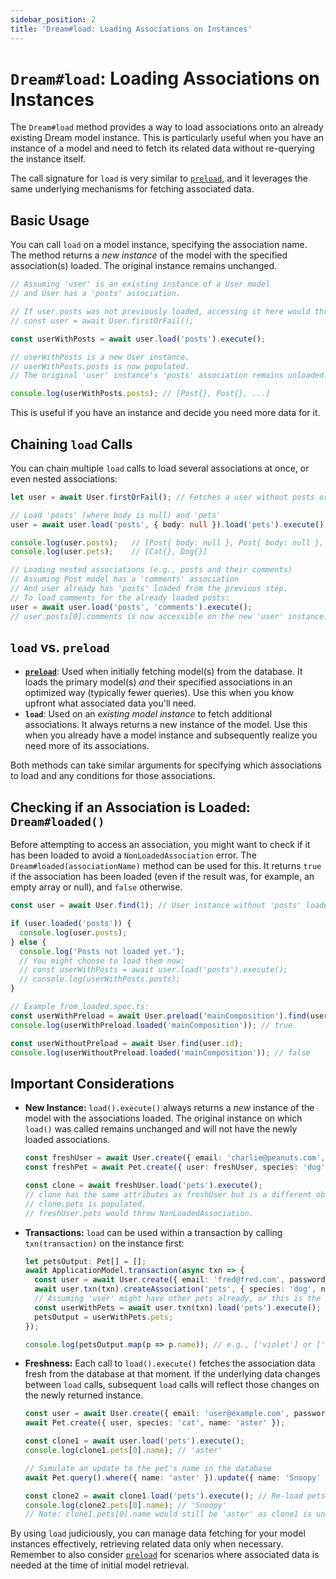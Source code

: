 ```yaml
---
sidebar_position: 2
title: 'Dream#load: Loading Associations on Instances'
---
```


# `Dream#load`: Loading Associations on Instances

The `Dream#load` method provides a way to load associations onto an already existing Dream model instance. This is particularly useful when you have an instance of a model and need to fetch its related data without re-querying the instance itself.

The call signature for `load` is very similar to [`preload`](./preload.mdx), and it leverages the same underlying mechanisms for fetching associated data.

## Basic Usage

You can call `load` on a model instance, specifying the association name. The method returns a *new instance* of the model with the specified association(s) loaded. The original instance remains unchanged.

```typescript
// Assuming 'user' is an existing instance of a User model
// and User has a 'posts' association.

// If user.posts was not previously loaded, accessing it here would throw NonLoadedAssociation.
// const user = await User.firstOrFail();

const userWithPosts = await user.load('posts').execute();

// userWithPosts is a new User instance.
// userWithPosts.posts is now populated.
// The original 'user' instance's 'posts' association remains unloaded.

console.log(userWithPosts.posts); // [Post{}, Post{}, ...]
```
This is useful if you have an instance and decide you need more data for it.

## Chaining `load` Calls

You can chain multiple `load` calls to load several associations at once, or even nested associations:

```typescript
let user = await User.firstOrFail(); // Fetches a user without posts or pets

// Load 'posts' (where body is null) and 'pets'
user = await user.load('posts', { body: null }).load('pets').execute();

console.log(user.posts);   // [Post{ body: null }, Post{ body: null }, ...]
console.log(user.pets);    // [Cat{}, Dog{}]

// Loading nested associations (e.g., posts and their comments)
// Assuming Post model has a 'comments' association
// And user already has 'posts' loaded from the previous step.
// To load comments for the already loaded posts:
user = await user.load('posts', 'comments').execute();
// user.posts[0].comments is now accessible on the new 'user' instance.
```

## `load` vs. `preload`

-   **[`preload`](./preload.mdx)**: Used when initially fetching model(s) from the database. It loads the primary model(s) *and* their specified associations in an optimized way (typically fewer queries). Use this when you know upfront what associated data you'll need.
-   **`load`**: Used on an *existing model instance* to fetch additional associations. It always returns a new instance of the model. Use this when you already have a model instance and subsequently realize you need more of its associations.

Both methods can take similar arguments for specifying which associations to load and any conditions for those associations.

## Checking if an Association is Loaded: `Dream#loaded()`

Before attempting to access an association, you might want to check if it has been loaded to avoid a `NonLoadedAssociation` error. The `Dream#loaded(associationName)` method can be used for this. It returns `true` if the association has been loaded (even if the result was, for example, an empty array or null), and `false` otherwise.

```typescript
const user = await User.find(1); // User instance without 'posts' loaded

if (user.loaded('posts')) {
  console.log(user.posts);
} else {
  console.log('Posts not loaded yet.');
  // You might choose to load them now:
  // const userWithPosts = await user.load('posts').execute();
  // console.log(userWithPosts.posts);
}

// Example from loaded.spec.ts:
const userWithPreload = await User.preload('mainComposition').find(user.id);
console.log(userWithPreload.loaded('mainComposition')); // true

const userWithoutPreload = await User.find(user.id);
console.log(userWithoutPreload.loaded('mainComposition')); // false
```

## Important Considerations

*   **New Instance:** `load().execute()` always returns a *new* instance of the model with the associations loaded. The original instance on which `load()` was called remains unchanged and will not have the newly loaded associations.
    ```typescript
    const freshUser = await User.create({ email: 'charlie@peanuts.com', password: 'howyadoin' });
    const freshPet = await Pet.create({ user: freshUser, species: 'dog', name: 'Snoopy' });

    const clone = await freshUser.load('pets').execute();
    // clone has the same attributes as freshUser but is a different object.
    // clone.pets is populated.
    // freshUser.pets would throw NonLoadedAssociation.
    ```
*   **Transactions:** `load` can be used within a transaction by calling `txn(transaction)` on the instance first:
    ```typescript
    let petsOutput: Pet[] = [];
    await ApplicationModel.transaction(async txn => {
      const user = await User.create({ email: 'fred@fred.com', password: 'password' }, { txn });
      await user.txn(txn).createAssociation('pets', { species: 'dog', name: 'violet' });
      // Assuming 'user' might have other pets already, or this is the first.
      const userWithPets = await user.txn(txn).load('pets').execute();
      petsOutput = userWithPets.pets;
    });

    console.log(petsOutput.map(p => p.name)); // e.g., ['violet'] or ['existing_pet_name', 'violet']
    ```
*   **Freshness:** Each call to `load().execute()` fetches the association data fresh from the database at that moment. If the underlying data changes between `load` calls, subsequent `load` calls will reflect those changes on the newly returned instance.
    ```typescript
    const user = await User.create({ email: 'user@example.com', password: 'password' });
    await Pet.create({ user, species: 'cat', name: 'aster' });

    const clone1 = await user.load('pets').execute();
    console.log(clone1.pets[0].name); // 'aster'

    // Simulate an update to the pet's name in the database
    await Pet.query().where({ name: 'aster' }).update({ name: 'Snoopy' });

    const clone2 = await clone1.load('pets').execute(); // Re-load pets
    console.log(clone2.pets[0].name); // 'Snoopy'
    // Note: clone1.pets[0].name would still be 'aster' as clone1 is unchanged.
    ```

By using `load` judiciously, you can manage data fetching for your model instances effectively, retrieving related data only when necessary. Remember to also consider [`preload`](./preload.mdx) for scenarios where associated data is needed at the time of initial model retrieval.
